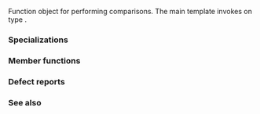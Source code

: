 {{cpp/title|greater}}
{{cpp/utility/functional/navbar}}
{{dcl begin}}
{{dcl header|functional}}
{{dcl rev multi
|dcl1=
template&lt; class T &gt;
struct greater;
|since2=c++14|dcl2=
template&lt; class T = void &gt;
struct greater;
}}
{{dcl end}}

Function object for performing comparisons. The main template invokes {{c|operator&gt;}} on type {{tt|T}}.

===Specializations===
{{dsc begin}}
{{dsc inc|cpp/utility/functional/dsc greater_void}}
{{dsc end}}

{{cpp/utility/functional/member types|result=bool|arg1=T|arg2=T}}

===Member functions===
{{dsc begin}}
{{dsc mem fun|operator()|nolink=true|checks whether the first argument is ''greater'' than the second}}
{{dsc end}}

{{member|{{small|std::greater::}}operator()|2=
{{dcl begin}}
{{dcla|constexpr=c++14|1=
bool operator()( const T&amp; lhs, const T&amp; rhs ) const;
}}
{{dcl end}}

Checks whether {{c|lhs}} is ''greater'' than {{c|rhs}}.

===Parameters===
{{par begin}}
{{par|lhs, rhs|values to compare}}
{{par end}}

===Return value===
{{c|lhs &gt; rhs}}.

If {{tt|T}} is a pointer type, the result is consistent with the [[cpp/language/operator comparison#Pointer total order|implementation-defined strict total order over pointers]].

{{cpp/impldef exception}}

===Possible implementation===
{{eq fun|1=
constexpr bool operator()(const T&amp; lhs, const T&amp; rhs) const 
{
    return lhs &gt; rhs; // assumes that the implementation handles pointer total order
}
}}
}}

===Defect reports===
{{dr list begin}}
{{dr list item|wg=lwg|dr=2562|std=C++98|before=the pointer total order might be inconsistent|after=guaranteed to be consistent}}
{{dr list end}}

===See also===
{{dsc begin}}
{{dsc inc|cpp/utility/functional/dsc less}}
{{dsc inc|cpp/utility/functional/ranges/dsc {{SUBPAGENAMEE}}}}
{{dsc end}}

{{langlinks|de|es|fr|it|ja|pt|ru|zh}}